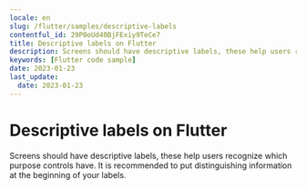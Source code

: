 ```yaml
---
locale: en
slug: /flutter/samples/descriptive-labels
contentful_id: 29P0oUd40BjFExiy9TeCe7
title: Descriptive labels on Flutter
description: Screens should have descriptive labels, these help users recognize which purpose controls have.
keywords: [Flutter code sample]
date: 2023-01-23
last_update:
  date: 2023-01-23
---
```


# Descriptive labels on Flutter

Screens should have descriptive labels, these help users recognize which purpose controls have. It is recommended to put distinguishing information at the beginning of your labels.

<CodeSample id="screen-labels" locale="en" platform="flutter"/>
